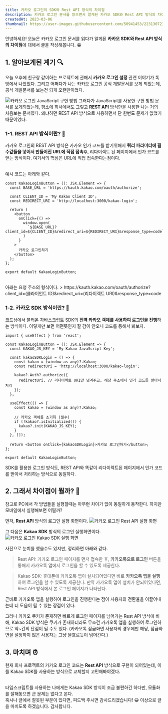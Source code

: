```yaml
---
title: 카카오 로그인의 SDK와 Rest API 방식의 차이점
description: 카카오 로그인 문서를 읽으면서 알게된 카카오 SDK와 Rest API 방식의 차이점을 공유합니다.
createdAt: 2023-03-06
thumbnail: https://user-images.githubusercontent.com/50941453/223130721-65425c5e-d6c3-4b2c-bc59-ac17c24172dc.png
---
```


안녕하세요! 오늘은 카카오 로그인 문서를 읽다가 알게된 **카카오 SDK와 Rest API 방식의 차이점**에 대해서 글을 작성해봅니다. 😀

## 1. 알아보게된 계기 🔍

오늘 오후에 친구랑 같이하는 프로젝트에 관해서 **카카오 로그인 설정** 관련 이야기가 톡방에서 나왔었다. 그리고 어쩌다가 나는 카카오 로그인 공식 개발문서를 보게 되었는데, 공식 개발문서를 보는건 되게 오랜만이었다.

![카카오 로그인 JavaScript 구현 방법](https://user-images.githubusercontent.com/50941453/223125803-7e5b986a-40d8-440f-8f61-7dd50499f694.png)
그러다가 JavaScript를 사용한 구현 방법 문서를 보게되었는데, 평소에 회사에서도 그렇고 **REST API** 방식만을 사용한 나는 거의 처음보는 문서였다. 왜냐하면 REST API 방식으로 사용하면서 단 한번도 문제가 없었기 때문이었다.

### 1-1. REST API 방식이란? 📌

카카오 로그인의 REST API 방식은 카카오 인가 코드를 받기위해서 **쿼리 파라미터에 필수값들을 넣어서 만들어진 URL에 직접 접속**후, 리다이렉트 된 페이지에서 인가 코드를 얻는 방식이다. 여기서의 핵심은 URL에 직접 접속한다는점이다.

<br />
예시 코드는 아래와 같다.

```tsx
const KakaoLoginButton = (): JSX.Element => {
  const BASE_URL = 'https://kauth.kakao.com/oauth/authorize';

  const CLIENT_ID = 'My Kakao Client ID';
  const REDIRECT_URI = 'http://localhost:3000/kakao-login';

  return (
    <button
      onClick={() =>
        window.open(
          `${BASE_URL}?client_id=${CLIENT_ID}&redirect_uri=${REDIRECT_URI}&response_type=code`,
        )
      }
    >
      카카오 로그인하기
    </button>
  );
};

export default KakaoLoginButton;
```

<br />
아래는 요청 주소의 형식이다. > https://kauth.kakao.com/oauth/authorize?client_id=(클라이언트
ID)&redirect_uri=(리다이렉트 URI)&response_type=code

### 1-2. 카카오 SDK 방식이란? 📌

코드상에서 불러온 자바스크립트 SDK의 **전역 카카오 객체를 사용하여 로그인을 진행**하는 방식이다. 이렇게만 보면 어떤뜻인지 잘 감이 안오니 코드를 통해서 봐보자.

```tsx
import { useEffect } from 'react';

const KakaoLoginButton = (): JSX.Element => {
  const KAKAO_JS_KEY = 'My Kakao JavaScript Key';

  const kakaoSDKLogin = () => {
    const kakao = (window as any)?.Kakao;
    const redirectUri = 'http://localhost:3000/kakao-login';

    kakao?.Auth?.authorize({
      redirectUri, // 리다이렉트 URI만 넘겨주고, 해당 주소에서 인가 코드를 받아서 처리
    });
  };

  useEffect(() => {
    const kakao = (window as any)?.Kakao;

    // 카카오 객체를 초기화 (필수)
    if (!kakao?.isInitialized()) {
      kakao?.init(KAKAO_JS_KEY);
    }
  }, []);

  return <button onClick={kakaoSDKLogin}>카카오 로그인하기</button>;
};

export default KakaoLoginButton;
```

SDK를 활용한 로그인 방식도, REST API와 똑같이 리다이렉트된 페이지에서 인가 코드를 받아서 처리하는 방식으로 동일하다.

## 2. 그래서 차이점이 뭘까? 🤔

참고로 PC에서 각 방법들을 실행할때는 아무런 차이가 없이 동일하게 동작한다. 하지만 모바일에서 실행해보면 어떨까?

먼저, **Rest API** 방식의 로그인 실행 화면이다.
![카카오 로그인 Rest API 실행 화면](https://user-images.githubusercontent.com/50941453/223123510-78886990-bee8-4e4e-8209-73c7dbab238b.png)

그 다음은 **Kakao SDK** 방식의 로그인 실행화면이다.
![카카오 로그인 Kakao SDK 실행 화면](https://user-images.githubusercontent.com/50941453/223123681-fb6a8184-5c94-46af-b9c1-f20ea2316d8b.png)

사진으로 눈치를 챘을수도 있지만, 정리하면 아래와 같다.

> Rest API: 카카오 로그인 페이지를 먼저 접속한 후, **카카오톡으로 로그인** 버튼을 통해서 카카오톡 앱에서 로그인을 할 수 있도록 제공한다.

> Kakao SDK: 휴대폰에 카카오톡 앱이 설치되어있다면 바로 **카카오톡 앱을 실행**하여 로그인을 할 수 있도록 제공한다. 만약 카카오톡 앱이 설치가 안되어있다면, Rest API 방식에서 본 로그인 페이지가 나타난다.

곧바로 카카오톡 앱을 실행하여 로그인을 진행한다는 점이 사용자의 전환율을 이끌어내는데 더 도움이 될 수 있는 장점이 있다.

그러나 카카오 쿠키가 존재하면 빠르게 로그인 페이지를 넘어가는 Rest API 방식에 비해, Kakao SDK 방식은 쿠키가 존재하더라도 무조건 카카오톡 앱을 실행하여 로그인하므로 약~간의 단점이 될 수도 있다. (카카오톡 잠금화면 사용자의 경우에만 해당, 잠금화면을 설정하지 않은 사용자는 그냥 물흐르듯이 넘어간다.)

## 3. 마치며 ⏰

현재 회사 프로젝트의 카카오 로그인 코드는 **Rest API** 방식으로 구현이 되어있는데, 이를 Kakao SDK를 사용하는 방식으로 교체할지 고민해봐야겠다.

<br />
타입스크립트를 사용하는 나에게는 Kakao SDK 방식이 조금 불편하긴 하다만, 모듈화를
잘해놓으면 큰 문제는 없다고 본다.
<br />
혹시나 글에서 잘못된 부분이 있다면, 피드백 주시면 감사드리겠습니다! 😀 이상으로 글을
마치도록 하겠습니다. 감사합니다.
